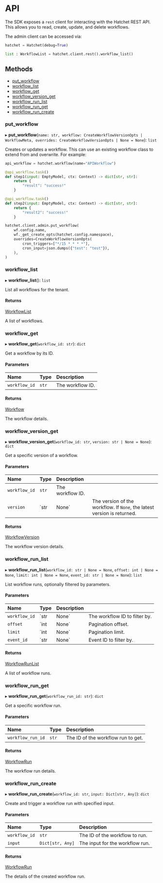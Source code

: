 # API

The SDK exposes a `rest` client for interacting with the Hatchet REST API. This allows you to read, create, update, and delete workflows.

The admin client can be accessed via:

```py
hatchet = Hatchet(debug=True)

list : WorkflowList = hatchet.client.rest().workflow_list()
```

## Methods

- [put_workflow](api.mdx#put_workflow)
- [workflow_list](api.mdx#workflow_list)
- [workflow_get](api.mdx#workflow_get)
- [workflow_version_get](api.mdx#workflow_version_get)
- [workflow_run_list](api.mdx#workflow_run_list)
- [workflow_run_get](api.mdx#workflow_run_get)
- [workflow_run_create](api.mdx#workflow_run_create)

### put_workflow

▸ **put_workflow**(`name: str, workflow: CreateWorkflowVersionOpts | WorkflowMeta, overrides: CreateWorkflowVersionOpts | None = None`): `list`

Creates or updates a workflow. This can use an existing workflow class to extend from and overwrite. For example:

```py
api_workflow = hatchet.workflow(name="APIWorkflow")

@api_workflow.task()
def step1(input: EmptyModel, ctx: Context) -> dict[str, str]:
    return {
        "result": "success!"
    }

@api_workflow.task()
def step2(input: EmptyModel, ctx: Context) -> dict[str, str]:
    return {
        "result2": "success!"
    }

hatchet.client.admin.put_workflow(
    wf.config.name,
    wf._get_create_opts(hatchet.config.namespace),
    overrides=CreateWorkflowVersionOpts(
        cron_triggers=["*/15 * * * *"],
        cron_input=json.dumps({"test": "test"}),
    ),
)
```

### workflow_list

▸ **workflow_list**(): `list`

List all workflows for the tenant.

#### Returns

[WorkflowList](./_api/_types/WorkflowList.md)

A list of workflows.

### workflow_get

▸ **workflow_get**(`workflow_id: str`): `dict`

Get a workflow by its ID.

#### Parameters

| Name          | Type  | Description      |
| :------------ | :---- | :--------------- |
| `workflow_id` | `str` | The workflow ID. |

#### Returns

[Workflow](./_api/_types/Workflow.md)

The workflow details.

### workflow_version_get

▸ **workflow_version_get**(`workflow_id: str`, `version: str | None = None`): `dict`

Get a specific version of a workflow.

#### Parameters

| Name          | Type  | Description      |                                                                         |
| :------------ | :---- | :--------------- | ----------------------------------------------------------------------- |
| `workflow_id` | `str` | The workflow ID. |                                                                         |
| `version`     | `str  | None`            | The version of the workflow. If `None`, the latest version is returned. |

#### Returns

[WorkflowVersion](./_api/_types/WorkflowVersion.md)

The workflow version details.

### workflow_run_list

▸ **workflow_run_list**(`workflow_id: str | None = None`, `offset: int | None = None`, `limit: int | None = None`, `event_id: str | None = None`): `list`

List workflow runs, optionally filtered by parameters.

#### Parameters

| Name          | Type | Description |                               |
| :------------ | :--- | :---------- | ----------------------------- |
| `workflow_id` | `str | None`       | The workflow ID to filter by. |
| `offset`      | `int | None`       | Pagination offset.            |
| `limit`       | `int | None`       | Pagination limit.             |
| `event_id`    | `str | None`       | Event ID to filter by.        |

#### Returns

[WorkflowRunList](./_api/_types/WorkflowRunList.md)

A list of workflow runs.

### workflow_run_get

▸ **workflow_run_get**(`workflow_run_id: str`): `dict`

Get a specific workflow run.

#### Parameters

| Name              | Type  | Description                        |
| :---------------- | :---- | :--------------------------------- |
| `workflow_run_id` | `str` | The ID of the workflow run to get. |

#### Returns

[WorkflowRun](./_api/_types/WorkflowRun.md)

The workflow run details.

### workflow_run_create

▸ **workflow_run_create**(`workflow_id: str`, `input: Dict[str, Any]`): `dict`

Create and trigger a workflow run with specified input.

#### Parameters

| Name          | Type             | Description                     |
| :------------ | :--------------- | :------------------------------ |
| `workflow_id` | `str`            | The ID of the workflow to run.  |
| `input`       | `Dict[str, Any]` | The input for the workflow run. |

#### Returns

[WorkflowRun](./_api/_types/WorkflowRun.md)

The details of the created workflow run.
